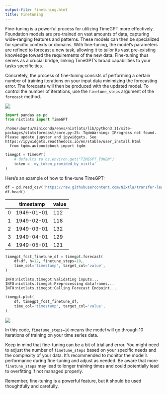 ```yaml
---
output-file: finetuning.html
title: Finetuning
---
```



Fine-tuning is a powerful process for utilizing TimeGPT more
effectively. Foundation models are pre-trained on vast amounts of data,
capturing wide-ranging features and patterns. These models can then be
specialized for specific contexts or domains. With fine-tuning, the
model’s parameters are refined to forecast a new task, allowing it to
tailor its vast pre-existing knowledge toward the requirements of the
new data. Fine-tuning thus serves as a crucial bridge, linking TimeGPT’s
broad capabilities to your tasks specificities.

Concretely, the process of fine-tuning consists of performing a certain
number of training iterations on your input data minimizing the
forecasting error. The forecasts will then be produced with the updated
model. To control the number of iterations, use the `finetune_steps`
argument of the `forecast` method.

[![](https://colab.research.google.com/assets/colab-badge.svg)](https://colab.research.google.com/github/Nixtla/nixtla/blob/main/nbs/docs/tutorials/5_finetuning.ipynb)

```python
import pandas as pd
from nixtlats import TimeGPT
```

``` text
/home/ubuntu/miniconda/envs/nixtlats/lib/python3.11/site-packages/statsforecast/core.py:25: TqdmWarning: IProgress not found. Please update jupyter and ipywidgets. See https://ipywidgets.readthedocs.io/en/stable/user_install.html
  from tqdm.autonotebook import tqdm
```

```python
timegpt = TimeGPT(
    # defaults to os.environ.get("TIMEGPT_TOKEN")
    token = 'my_token_provided_by_nixtla'
)
```

Here’s an example of how to fine-tune TimeGPT:

```python
df = pd.read_csv('https://raw.githubusercontent.com/Nixtla/transfer-learning-time-series/main/datasets/air_passengers.csv')
df.head()
```

|     | timestamp  | value |
|-----|------------|-------|
| 0   | 1949-01-01 | 112   |
| 1   | 1949-02-01 | 118   |
| 2   | 1949-03-01 | 132   |
| 3   | 1949-04-01 | 129   |
| 4   | 1949-05-01 | 121   |

```python
timegpt_fcst_finetune_df = timegpt.forecast(
    df=df, h=12, finetune_steps=10,
    time_col='timestamp', target_col='value',
)
```

``` text
INFO:nixtlats.timegpt:Validating inputs...
INFO:nixtlats.timegpt:Preprocessing dataframes...
INFO:nixtlats.timegpt:Calling Forecast Endpoint...
```

```python
timegpt.plot(
    df, timegpt_fcst_finetune_df, 
    time_col='timestamp', target_col='value',
)
```

![](/nixtla/docs/tutorials/5_finetuning_files/figure-markdown_strict/cell-7-output-1.png)

In this code, `finetune_steps=10` means the model will go through 10
iterations of training on your time series data.

Keep in mind that fine-tuning can be a bit of trial and error. You might
need to adjust the number of `finetune_steps` based on your specific
needs and the complexity of your data. It’s recommended to monitor the
model’s performance during fine-tuning and adjust as needed. Be aware
that more `finetune_steps` may lead to longer training times and could
potentially lead to overfitting if not managed properly.

Remember, fine-tuning is a powerful feature, but it should be used
thoughtfully and carefully.

